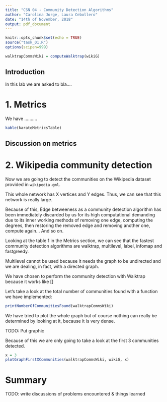 ```yaml
---
title: "CSN 04 - Community Detection Algorithms"
author: "Carolina Jorge, Laura Cebollero"
date: "14th of November, 2018"
output: pdf_document
---
```


```r
knitr::opts_chunk$set(echo = TRUE)
source("task_01.R")
options(scipen=999)
```
```r
walktrapCommsWiki = computeWalktrap(wikiG)
```
## Introduction

In this lab we are asked to bla....


# 1. Metrics
We have ..........

```r
kable(karateMetricsTable)

```

## Discussion on metrics

# 2. Wikipedia community detection

Now we are going to detect the communities on the Wikipedia dataset provided in `wikipedia.gml`.

This whole network has X vertices and Y edges. Thus, we can see that this network is really large.

Because of this, Edge betweeness as a community detection algorithm has been immediately discarded
by us for its high computational demanding due to its inner working methods of removing one edge, computing the degrees, then restoring the removed edge and removing another one, compute again... And so on.

Looking at the table 1 in the Metrics section, we can see that the fastest community detection algorithms are walktrap, multilevel, label, infomap and fastgreedy.

Multilevel cannot be used because it needs the graph to be undirected and we are dealing, in fact,  with a directed graph.

We have chosen to perform the community detection with Walktrap because it works like []

Let's take a look at the total number of communities found with a function 
we have implemented:
```r
printNumberOfCommunitiesFound(walktrapCommsWiki)
```

We have tried to plot the whole graph but of course nothing can really be determined
by looking at it, because it is very dense.

TODO: Put graphic

Because of this we are only going to take a look at the first 3 communities detected.
```r
x = 3
plotGraphFirstXCommunities(walktrapCommsWiki, wikiG, x)
```

# Summary

TODO: write discussions of problems encountered & things learned